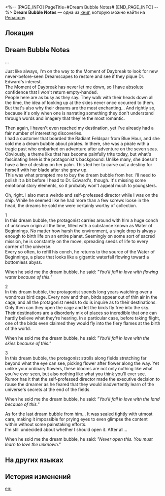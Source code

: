 <%-- [PAGE_INFO]
PageTitle=#Dream Bubble Notes#
[END_PAGE_INFO] --%>
{{Дополнить}}
{{Книга Инфобокс
|id           = 372
|partIds      = 190667
|Название     = 
|Изображение  = Предмет Книга Пенакония.png
|Мир          = Penacony
|Томов        = 1
|Автор        = <!--нужно добавить-->
|Описание     = Records made by a broker regarding the contents of dream bubbles they have previously collected and then sold to Dr. Edward.
|Том1         = {{tx}}
|Источник1    = {{tx|Отсутствует источник}}
|Персонажи    = 
|Фракции      = 
}}
'''Dream Bubble Notes''' — одна из [[Книги|книг]], которую можно найти на [[Penacony]].

==Локация==
{{Отметка карты|<!--название карты-->|<!--id отметки-->}}

==Dream Bubble Notes==
...

Just like always, I'm on the way to the Moment of Daybreak to look for new never-before-seen Dreamscapes to restore and see if they pique Dr. Edward's interest.<br />
The Moment of Daybreak has never let me down, so I have absolute confidence that I won't return empty-handed.<br />
People here are as busy as they say. They walk with their heads down all the time, the idea of looking up at the skies never once occurred to them. But that's also why their dreams are the most enchanting... And rightly so, because it's only when one is narrating something they don't understand through words and imagery that they're the most romantic.

Then again, I haven't even reached my destination, yet I've already had a fair number of interesting discoveries.<br />
I had a customer that boarded the Radiant Feldspar from Blue Hour, and she sold me a dream bubble about pirates. In there, she was a pirate with a tragic past who embarked on adventure after adventure on the seven seas.<br />
Obviously, a theme like that has become painfully trite today, but what's fascinating here is the protagonist's background: Unlike many, she doesn't have a line of destiny on her palm. This led her to carve out a destiny for herself with her blade after she grew up.<br />
This was what prompted me to buy the dream bubble from her. I'll need to polish it a bit before I head to Dr. Edward's, though. It's missing some emotional story elements, so it probably won't appeal much to youngsters.

Oh, right. I also met a weirdo and self-professed director while I was on the ship. While he seemed like he had more than a few screws loose in the head, the dreams he sold me were certainly worthy of collection.

1<br />
In this dream bubble, the protagonist carries around with him a huge conch of unknown origin all the time, filled with a substance known as Water of Beginnings. No matter how harsh the environment, a single drop is always enough to birth life on an entire planet. Seemingly on some sort of sacred mission, he is constantly on the move, spreading seeds of life to every corner of the universe.<br />
Every so often, to refill his conch, he returns to the source of the Water of Beginnings, a place that looks like a gigantic waterfall flowing toward a bottomless abyss.

When he sold me the dream bubble, he said: ''"You'll fall in love with flowing water because of this."''

2<br />
In this dream bubble, the protagonist spends long years watching over a wondrous bird cage. Every now and then, birds appear out of thin air in the cage, and all the protagonist needs to do is inquire as to their destinations. Only then can they open the cage and let the birds fly free into the sky.<br />
Their destinations are a disorderly mix of places so incredible that one can hardly believe what they're hearing. In a particular case, before taking flight, one of the birds even claimed they would fly into the fiery flames at the birth of the world.

When he sold me the dream bubble, he said: ''"You'll fall in love with the skies because of this."''

3<br />
In this dream bubble, the protagonist strolls along fields stretching far beyond what the eye can see, picking flower after flower along the way. Yet unlike your ordinary flowers, these blooms are not only nothing like what you've ever seen, but also nothing like what you think you'll ever see.<br />
Rumor has it that the self-professed director made the executive decision to rouse the dreamer as he feared that they would inadvertently learn of the universe's secrets at the end of the fields.

When he sold me the dream bubble, he said: ''"You'll fall in love with the land because of this."''

As for the last dream bubble from him... It was sealed tightly with utmost care, making it impossible for prying eyes to even glimpse the content within without some painstaking efforts.<br />
I'm still undecided about whether I should open it. After all...

When he sold me the dream bubble, he said: ''"Never open this. You must learn to love the unknown."''

==На других языках==
{{На других языках
|en   = Dream Bubble Notes
|zhs  = 梦泡手记
|zht  = 夢泡手記
|ja   = 夢の泡の手記
|ko   = 꿈방울 수기
|es   = Notas de burbuja de ensueño
|fr   = Notes sur les bulles oniriques
|ru   = Записка к пузырям грёз
|th   = บันทึกฟองแห่งความฝัน
|vi   = Sổ Tay Bong Bóng Giấc Mơ
|de   = Traumblasennotizen
|id   = Catatan Gelembung Mimpi
|pt   = Anotações Sobre Bolha de Sonhos
}}

==История изменений==
{{История изменений|3.5}}

[[en:]]